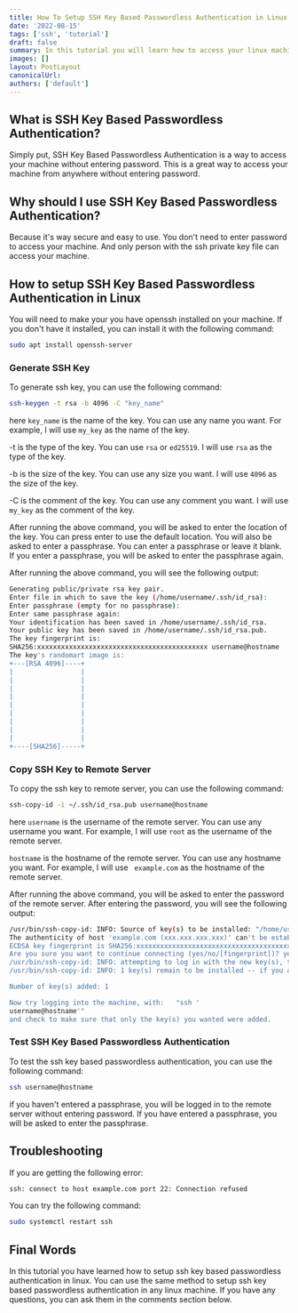 ```yaml
---
title: How To Setup SSH Key Based Passwordless Authentication in Linux
date: '2022-08-15'
tags: ['ssh', 'tutorial']
draft: false
summary: In this tutorial you will learn how to access your linux machine without entering password with ssh key
images: []
layout: PostLayout
canonicalUrl:
authors: ['default']
---
```


<TOCInline toc={props.toc} asDisclosure />

## What is SSH Key Based Passwordless Authentication?

Simply put, SSH Key Based Passwordless Authentication is a way to access your machine without entering password. This is a great way to access your machine from anywhere without entering password.

## Why should I use SSH Key Based Passwordless Authentication?

Because it's way secure and easy to use. You don't need to enter password to access your machine. And only person with the ssh private key file can access your machine.

## How to setup SSH Key Based Passwordless Authentication in Linux

You will need to make your you have openssh installed on your machine. If you don't have it installed, you can install it with the following command:

```bash
sudo apt install openssh-server
```

### Generate SSH Key

To generate ssh key, you can use the following command:

```bash
ssh-keygen -t rsa -b 4096 -C "key_name"
```

here `key_name` is the name of the key. You can use any name you want. For example, I will use `my_key` as the name of the key.

-t is the type of the key. You can use `rsa` or `ed25519`. I will use `rsa` as the type of the key.

-b is the size of the key. You can use any size you want. I will use `4096` as the size of the key.

-C is the comment of the key. You can use any comment you want. I will use `my_key` as the comment of the key.

After running the above command, you will be asked to enter the location of the key. You can press enter to use the default location. You will also be asked to enter a passphrase. You can enter a passphrase or leave it blank. If you enter a passphrase, you will be asked to enter the passphrase again.

After running the above command, you will see the following output:

```bash
Generating public/private rsa key pair.
Enter file in which to save the key (/home/username/.ssh/id_rsa):
Enter passphrase (empty for no passphrase):
Enter same passphrase again:
Your identification has been saved in /home/username/.ssh/id_rsa.
Your public key has been saved in /home/username/.ssh/id_rsa.pub.
The key fingerprint is:
SHA256:xxxxxxxxxxxxxxxxxxxxxxxxxxxxxxxxxxxxxxxxxxx username@hostname
The key's randomart image is:
+---[RSA 4096]----+
|                 |
|                 |
|                 |
|                 |
|                 |
|                 |
|                 |
|                 |
|                 |
+----[SHA256]-----+
```

### Copy SSH Key to Remote Server

To copy the ssh key to remote server, you can use the following command:

```bash
ssh-copy-id -i ~/.ssh/id_rsa.pub username@hostname
```

here `username` is the username of the remote server. You can use any username you want. For example, I will use `root` as the username of the remote server.

`hostname` is the hostname of the remote server. You can use any hostname you want. For example, I will use ` example.com` as the hostname of the remote server.

After running the above command, you will be asked to enter the password of the remote server. After entering the password, you will see the following output:

```bash
/usr/bin/ssh-copy-id: INFO: Source of key(s) to be installed: "/home/username/.ssh/id_rsa.pub"
The authenticity of host 'example.com (xxx.xxx.xxx.xxx)' can't be established.
ECDSA key fingerprint is SHA256:xxxxxxxxxxxxxxxxxxxxxxxxxxxxxxxxxxxxxxxxxxx.
Are you sure you want to continue connecting (yes/no/[fingerprint])? yes
/usr/bin/ssh-copy-id: INFO: attempting to log in with the new key(s), to filter out any that are already installed
/usr/bin/ssh-copy-id: INFO: 1 key(s) remain to be installed -- if you are prompted now it is to install the new keys

Number of key(s) added: 1

Now try logging into the machine, with:   "ssh '
username@hostname'"
and check to make sure that only the key(s) you wanted were added.
```

### Test SSH Key Based Passwordless Authentication

To test the ssh key based passwordless authentication, you can use the following command:

```bash
ssh username@hostname
```

if you haven't entered a passphrase, you will be logged in to the remote server without entering password. If you have entered a passphrase, you will be asked to enter the passphrase.

## Troubleshooting

If you are getting the following error:

```bash
ssh: connect to host example.com port 22: Connection refused
```

You can try the following command:

```bash
sudo systemctl restart ssh
```

## Final Words

In this tutorial you have learned how to setup ssh key based passwordless authentication in linux. You can use the same method to setup ssh key based passwordless authentication in any linux machine. If you have any questions, you can ask them in the comments section below.
